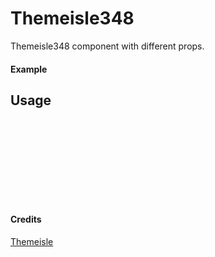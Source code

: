 
<Meta of={Themeisle348} title="Themeisle/Themeisle348" />

# Themeisle348

Themeisle348 component with different props.

#### Example

<Canvas of={Themeisle348.Primary} />

## Usage

```ts
import { Themeisle348 } from "yadl-ui";

const Example = () => {
  return (
      <Themeisle348 />
  );
};

export default Example;
```

#### Credits
[Themeisle](https://themeisle.com/illustrations/)
